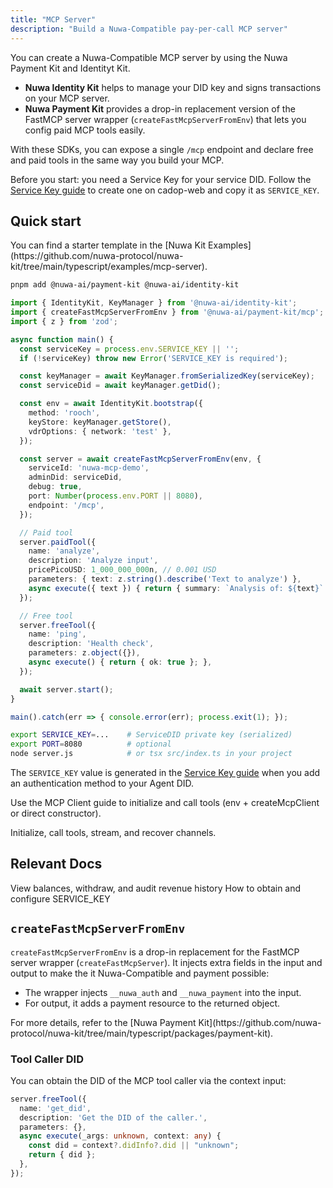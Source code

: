 ```yaml
---
title: "MCP Server"
description: "Build a Nuwa-Compatible pay‑per‑call MCP server"
---
```



You can create a Nuwa-Compatible MCP server by using the Nuwa Payment Kit and Identityt Kit.
- **Nuwa Identity Kit** helps to manage your DID key and signs transactions on your MCP server.
- **Nuwa Payment Kit** provides a drop-in replacement version of the FastMCP server wrapper (`createFastMcpServerFromEnv`) that lets you config paid MCP tools easily.

With these SDKs, you can expose a single `/mcp` endpoint and declare free and paid tools in the same way you build your MCP.



<Note>
Before you start: you need a Service Key for your service DID. Follow the
<a href="/build-caps/service-key">Service Key guide</a> to create one on cadop-web and copy it
as <code>SERVICE_KEY</code>.
</Note>

## Quick start

<Tip>
You can find a starter template in the [Nuwa Kit Examples](https://github.com/nuwa-protocol/nuwa-kit/tree/main/typescript/examples/mcp-server).
</Tip>

<Steps>
<Step title="Install">

```bash
pnpm add @nuwa-ai/payment-kit @nuwa-ai/identity-kit
```

</Step>

<Step title="Create a minimal server (from env)">

```typescript mcp/index.ts
import { IdentityKit, KeyManager } from '@nuwa-ai/identity-kit';
import { createFastMcpServerFromEnv } from '@nuwa-ai/payment-kit/mcp';
import { z } from 'zod';

async function main() {
  const serviceKey = process.env.SERVICE_KEY || '';
  if (!serviceKey) throw new Error('SERVICE_KEY is required');

  const keyManager = await KeyManager.fromSerializedKey(serviceKey);
  const serviceDid = await keyManager.getDid();

  const env = await IdentityKit.bootstrap({
    method: 'rooch',
    keyStore: keyManager.getStore(),
    vdrOptions: { network: 'test' },
  });

  const server = await createFastMcpServerFromEnv(env, {
    serviceId: 'nuwa-mcp-demo',
    adminDid: serviceDid,
    debug: true,
    port: Number(process.env.PORT || 8080),
    endpoint: '/mcp',
  });

  // Paid tool
  server.paidTool({
    name: 'analyze',
    description: 'Analyze input',
    pricePicoUSD: 1_000_000_000n, // 0.001 USD
    parameters: { text: z.string().describe('Text to analyze') },
    async execute({ text }) { return { summary: `Analysis of: ${text}` }; },
  });

  // Free tool
  server.freeTool({
    name: 'ping',
    description: 'Health check',
    parameters: z.object({}),
    async execute() { return { ok: true }; },
  });

  await server.start();
}

main().catch(err => { console.error(err); process.exit(1); });
```

</Step>

<Step title="Set environment variables and run">

```bash
export SERVICE_KEY=...    # ServiceDID private key (serialized)
export PORT=8080          # optional
node server.js            # or tsx src/index.ts in your project
```

<Tip>
The <code>SERVICE_KEY</code> value is generated in the
<a href="/build-caps/service-key">Service Key guide</a> when you add an authentication method to
your Agent DID.
</Tip>

</Step>

<Step title="Call from a client">

Use the MCP Client guide to initialize and call tools (env + createMcpClient or direct constructor).

<Card title="MCP Client" icon="bolt" href="/build-caps/mcp-client">
  Initialize, call tools, stream, and recover channels.
</Card>

</Step>
</Steps>

## Relevant Docs

<CardGroup cols={2}>
  <Card title="Revenue" icon="dollar-sign" href="/build-caps/revenue">
    View balances, withdraw, and audit revenue history
  </Card>
  <Card title="Service Key" icon="key" href="/build-caps/service-key">
    How to obtain and configure SERVICE_KEY
  </Card>
</CardGroup>

## `createFastMcpServerFromEnv`

`createFastMcpServerFromEnv` is a drop-in replacement for the FastMCP server wrapper (`createFastMcpServer`). It injects extra fields in the input and output to make the it Nuwa-Compatible and payment possible:

- The wrapper injects `__nuwa_auth` and `__nuwa_payment` into the input.
- For output, it adds a payment resource to the returned object.


<Tip>
For more details, refer to the  [Nuwa Payment Kit](https://github.com/nuwa-protocol/nuwa-kit/tree/main/typescript/packages/payment-kit).
</Tip>


### Tool Caller DID
You can obtain the DID of the MCP tool caller via the context input:
```typescript
server.freeTool({
  name: 'get_did',
  description: 'Get the DID of the caller.',
  parameters: {},
  async execute(_args: unknown, context: any) {
    const did = context?.didInfo?.did || "unknown";
    return { did };
  },
});
```


